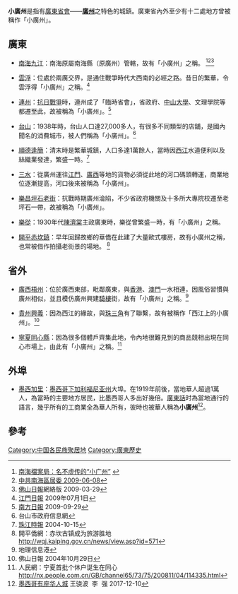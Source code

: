 '''小廣州'''是指有[[廣東|廣東]][[省會|省會]]——'''[[廣州|廣州]]'''之特色的城鎮。廣東省內外至少有十二處地方曾被稱作「小廣州」。

== 廣東 ==
* [[南海|南海]][[九江|九江]]：南海原屬南海縣（原廣州）管轄，故有「小廣州」之稱。 <ref>[http://keji.nanhai.gov.cn/qdaj/include/view.jsp?id=3373 南海檔案局：名不虚传的“小广州” 						] {{Wayback|url=http://keji.nanhai.gov.cn/qdaj/include/view.jsp?id=3373 |date=20160304060659 }}</ref><ref>[http://www.gdnhqw.gov.cn/module?md=view&id=2422 中共南海區居委 2009-06-08]{{dead link|date=2017年12月 |bot=InternetArchiveBot |fix-attempted=yes }}</ref><ref>[[佛山日報|佛山日報]]網絡版 2009-03-29</ref>

* [[雲浮|雲浮]]：位處於兩廣交界，是通住戰爭時代大西南的必經之路。昔日的繁華，令雲浮得「小廣州」之稱。<ref>[[江門日報|江門日報]] 2009年07月1日</ref>

* [[連州|連州]]：[[抗日戰爭|抗日戰爭]]時，連州成了「臨時省會」，省政府、[[中山大學|中山大學]]、文理學院等都遷至此，故被稱為「小廣州」。<ref> [[南方日報|南方日報]] 2009-09-29 </ref>

* [[台山市|台山]]：1938年時，台山人口達27,000多人，有很多不同類型的店舖，是國內聞名的消費城市，被人們稱為「小廣州」。<ref>台山市政府信息網</ref>

* [[順德|順德]][[逢簡村|逢簡]]：清末時是繁華城鎮，人口多達1萬餘人，當時因[[西江|西江]]水道便利以及絲織業發達，繁盛一時。<ref>[[珠江時報|珠江時報]] 2004-10-15</ref>

* [[三水|三水]]：從廣州運往[[江門|江門]]、[[廣西|廣西]]等地的貨物必須從此地的河口碼頭轉運，商業地位逐漸提高，河口後來被稱為「小廣州」。

* [[樂昌|樂昌]][[坪石老街|坪石老街]]：抗戰時期廣州淪陷，不少省政府機關及十多所大專院校遷至老坪石一帶，故被稱為「小廣州」。

* [[樂從|樂從]]：1930年代[[陳濟棠|陳濟棠]]主政廣東時，樂從曾繁盛一時，有「小廣州」之稱。

* [[开平市|開平]][[赤坎鎮|赤坎鎮]]：早年回歸故鄉的華僑在此建了大量歐式樓房，故有小廣州之稱，也常被借作拍攝老街景的場地。 <ref>開平僑網：赤坎古镇成为旅游胜地 http://wqj.kaiping.gov.cn/news/view.asp?id=571{{Dead link|date=2018年7月 |bot=InternetArchiveBot |fix-attempted=no }}</ref>

== 省外 ==
* [[廣西|廣西]][[梧州|梧州]]：位於廣西東部，毗鄰廣東，與[[香港|香港]]、[[澳門|澳門]]一水相連，因風俗習慣與廣州相似，並且模仿廣州興建[[騎樓|騎樓]]街，故有「小廣州」之稱。<ref>地理信息港</ref>

* [[貴州|貴州]][[興義|興義]]：因為西江的緣故，與[[珠三角|珠三角]]有了聯繫，故有被稱作「西江上的小廣州」。<ref>佛山日報 2004年10月29日</ref>

* [[寧夏|寧夏]][[同心縣|同心縣]]：因為很多個體戶齊集此地，令內地很難見到的商品競相出現在同心市場上，由此有「小廣州」之稱。<ref>人民網：宁夏首批个体户诞生在同心 http://nx.people.com.cn/GB/channel65/73/75/200811/04/114335.html{{dead link|date=2017年12月 |bot=InternetArchiveBot |fix-attempted=yes }}</ref>

== 外埠 ==
* [[墨西加利|墨西加里]]：[[墨西哥|墨西哥]][[下加利福尼亞州|下加利福尼亚州]]大埠。在1919年前後，當地華人超過1萬人，為當時的主要地方居民，比墨西哥人多出好幾倍。[[粤语|廣東話]]时為當地通行的語言，幾乎所有的工商業全為華人所有，彼時也被華人稱為'''小廣州'''<ref>[http://world.people.com.cn/n1/2017/1210/c1002-29696427.html 墨西哥有座华人城] {{Wayback|url=http://world.people.com.cn/n1/2017/1210/c1002-29696427.html |date=20180304173831 }} 王骁波  李  强 2017-12-10</ref>。

== 參考 ==
{{reflist}}

[[Category:中国各民族聚居地|Category:中国各民族聚居地]]
[[Category:廣東歷史|Category:廣東歷史]]